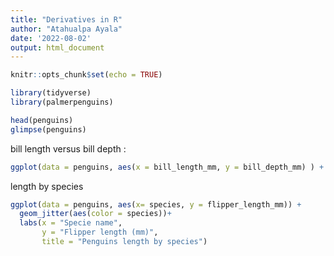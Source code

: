 ---
title: "Derivatives in R"
author: "Atahualpa Ayala"
date: '2022-08-02'
output: html_document
---

```{r setup, include=FALSE}
knitr::opts_chunk$set(echo = TRUE)

library(tidyverse)
library(palmerpenguins)

```

```{r}
head(penguins)
glimpse(penguins)
```

 bill length versus bill depth :

```{r}
ggplot(data = penguins, aes(x = bill_length_mm, y = bill_depth_mm) ) + geom_point(aes(color=species), size = 2 ) 
```


length by species

```{r}
ggplot(data = penguins, aes(x= species, y = flipper_length_mm)) + 
  geom_jitter(aes(color = species))+
  labs(x = "Specie name",
       y = "Flipper length (mm)",
       title = "Penguins length by species")


  
  
```

